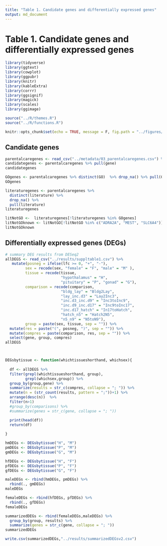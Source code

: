 ```yaml
---
title: "Table 1. Candidate genes and differentially expressed genes"
output: md_document
---
```


# Table 1. Candidate genes and differentially expressed genes

```r
library(tidyverse)
library(ggtext)
library(cowplot)
library(ggpubr)
library(knitr)
library(kableExtra)
library(corrr)
library(ggsignif)
library(magick)
library(scales)
library(ggimage)

source("../R/themes.R")
source("../R/functions.R")

knitr::opts_chunk$set(echo = TRUE, message = F, fig.path = "../figures/")
```

## Candidate genes

```r
parentalcaregenes <- read_csv("../metadata/03_parentalcaregenes.csv") %>% select(-X1)
candidategenes <- parentalcaregenes %>% pull(gene) 
candidategenes

GOgenes <- parentalcaregenes %>% distinct(GO)  %>% drop_na() %>% pull(GO)
GOgenes

literaturegenes <- parentalcaregenes %>% 
  distinct(literature) %>% 
  drop_na() %>% 
  pull(literature)
literaturegenes

litNotGO <-  literaturegenes[!literaturegenes %in% GOgenes]
litNotGOknown <- litNotGO[!litNotGO %in% c("ADRA2A", "MEST", "SLC6A4")]
litNotGOknown
```


## Differentially expressed genes (DEGs)

```r
# summary DEG results from DESeq2
allDEGS <- read_csv("../results/suppltable1.csv") %>%
   mutate(posneg = ifelse(lfc >= 0, "+", "-"),
         sex = recode(sex, "female" = "F", "male" = "M" ),
         tissue = recode(tissue, 
                         "hypothalamus" = "H",
                         "pituitary" = "P", "gonad" = "G"),
         comparison = recode(comparison, 
                         "bldg_lay" = "Bldg2Lay",
                         "lay_inc.d3" = "Lay2Inc3", 
                         "inc.d3_inc.d9" = "Inc3toInc9",
                         "inc.d9_inc.d17" = "Inc9toInc17",
                         "inc.d17_hatch" = "In17toHatch",
                         "hatch_n5" = "Hatch2N5",
                         "n5_n9" = "N5toN9"),
         group = paste(sex, tissue, sep = "")) %>%
  mutate(res = paste("(", posneg, ")", sep = "")) %>%
  mutate(compres = paste(comparison, res, sep = "")) %>%
  select(gene, group, compres) 
allDEGS



DEGsbytissue <- function(whichtissueshorthand, whichsex){
  
  df <- allDEGS %>%
  filter(grepl(whichtissueshorthand, group),
         grepl(whichsex,group)) %>%
  group_by(group,gene) %>%
  summarize(results = str_c(compres, collapse = "; ")) %>%
  mutate(n = (str_count(results, pattern = ";"))+1) %>%
  arrange(desc(n))  %>%
  filter(n>1)
  #group_by(comparisons) %>%
  #summarize(genes = str_c(gene, collapse = "; "))  

  print(head(df))
  return(df)
  
}

hmDEGs <- DEGsbytissue("H", "M")
pmDEGs <- DEGsbytissue("P", "M")
gmDEGs <- DEGsbytissue("G", "M")

hfDEGs <- DEGsbytissue("H", "F")
pfDEGs <- DEGsbytissue("P", "F")
gfDEGs <- DEGsbytissue("G", "F")

maleDEGs <- rbind(hmDEGs, pmDEGs) %>%
  rbind(., gmDEGs)
maleDEGs

femaleDEGs <- rbind(hfDEGs, pfDEGs) %>%
  rbind(., gfDEGs)
femaleDEGs

summarizedDEGs <- rbind(femaleDEGs,maleDEGs) %>%
  group_by(group, results) %>%
  summarize(genes = str_c(gene, collapse = "; ")) 
summarizedDEGs 

```




```r
write.csv(summarizedDEGs,"../results/summarizedDEGsv2.csv")

```
